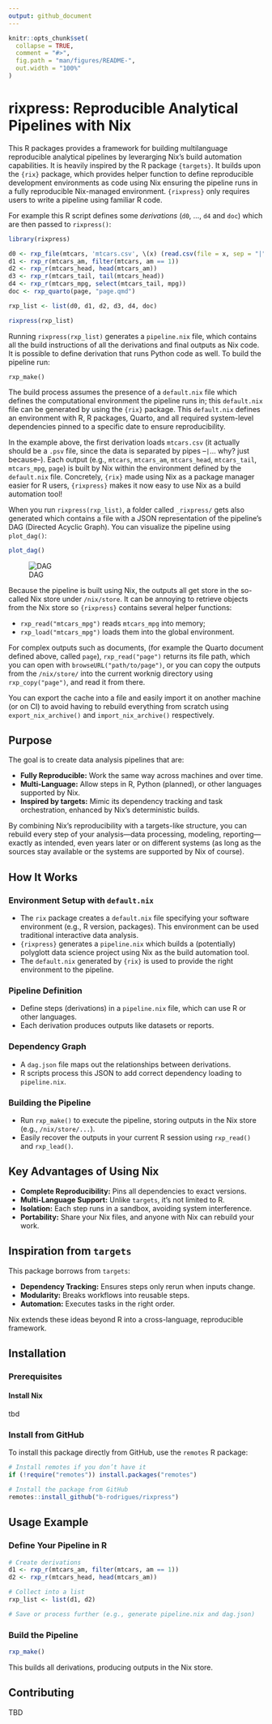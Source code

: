 ```yaml
---
output: github_document
---
```


```r
knitr::opts_chunk$set(
  collapse = TRUE,
  comment = "#>",
  fig.path = "man/figures/README-",
  out.width = "100%"
)
```


# rixpress: Reproducible Analytical Pipelines with Nix

This R packages provides a framework for building multilanguage reproducible
analytical pipelines by leverarging Nix's build automation capabilities. It is
heavily inspired by the R package `{targets}`. It builds upon the `{rix}`
package, which provides helper function to define reproducible development
environments as code using Nix ensuring the pipeline runs in a fully
reproducible Nix-managed environment. `{rixpress}` only requires users to write
a pipeline using familiar R code.

For example this R script defines some *derivations* (`d0`, ..., `d4` and `doc`)
which are then passed to `rixpress()`:

```r
library(rixpress)

d0 <- rxp_file(mtcars, 'mtcars.csv', \(x) (read.csv(file = x, sep = "|")))
d1 <- rxp_r(mtcars_am, filter(mtcars, am == 1))
d2 <- rxp_r(mtcars_head, head(mtcars_am))
d3 <- rxp_r(mtcars_tail, tail(mtcars_head))
d4 <- rxp_r(mtcars_mpg, select(mtcars_tail, mpg))
doc <- rxp_quarto(page, "page.qmd")

rxp_list <- list(d0, d1, d2, d3, d4, doc)

rixpress(rxp_list)
```

Running `rixpress(rxp_list)` generates a `pipeline.nix` file, which contains all
the build instructions of all the derivations and final outputs as Nix code. It
is possible to define derivation that runs Python code as well. To build the
pipeline run:

```
rxp_make()
```

The build process assumes the presence of a `default.nix` file which defines the
computational environment the pipeline runs in; this `default.nix` file can be
generated by using the `{rix}` package. This `default.nix` defines an
environment with R, R packages, Quarto, and all required system-level
dependencies pinned to a specific date to ensure reproducibility.

In the example above, the first derivation loads `mtcars.csv` (it actually
should be a `.psv` file, since the data is separated by pipes --`|`... why? just
because--). Each output (e.g., `mtcars`, `mtcars_am`, `mtcars_head`,
`mtcars_tail`, `mtcars_mpg`, `page`) is built by Nix within the environment
defined by the `default.nix` file. Concretely, `{rix}` made using Nix as a
package manager easier for R users, `{rixpress}` makes it now easy to use Nix as
a build automation tool!

When you run `rixpress(rxp_list)`, a folder called `_rixpress/` gets also generated
which contains a file with a JSON representation of the pipeline’s DAG (Directed Acyclic
Graph). You can visualize the pipeline using `plot_dag()`:

```r
plot_dag()
```

![DAG](dag.png)

Because the pipeline is built using Nix, the outputs all get store in the
so-called Nix store under `/nix/store`. It can be annoying to retrieve objects
from the Nix store so `{rixpress}` contains several helper functions:

- `rxp_read("mtcars_mpg")` reads `mtcars_mpg` into memory;
- `rxp_load("mtcars_mpg")` loads them into the global environment.

For complex outputs such as documents, (for example the Quarto document defined
above, called `page`), `rxp_read("page")` returns its file path, which you can
open with `browseURL("path/to/page")`, or you can copy the outputs from the
`/nix/store/` into the current worknig directory using `rxp_copy("page")`, and
read it from there.

You can export the cache into a file and easily import it on another machine (or
on CI) to avoid having to rebuild everything from scratch using
`export_nix_archive()` and `import_nix_archive()` respectively.

## Purpose

The goal is to create data analysis pipelines that are:

- **Fully Reproducible:** Work the same way across machines and over time.
- **Multi-Language:** Allow steps in R, Python (planned), or other languages supported by Nix.
- **Inspired by targets:** Mimic its dependency tracking and task orchestration, enhanced by Nix’s deterministic builds.

By combining Nix’s reproducibility with a targets-like structure, you can
rebuild every step of your analysis—data processing, modeling, reporting—exactly
as intended, even years later or on different systems (as long as the sources
stay available or the systems are supported by Nix of course).

## How It Works

### Environment Setup with `default.nix`

- The `rix` package creates a `default.nix` file specifying your software
  environment (e.g., R version, packages). This environment can be used
  traditional interactive data analysis.
- `{rixpress}` generates a `pipeline.nix` which builds a (potentially) polyglott
  data science project using Nix as the build automation tool.
- The `default.nix` generated by `{rix}` is used to provide the right environment
  to the pipeline.

### Pipeline Definition
- Define steps (derivations) in a `pipeline.nix` file, which can use R or
  other languages.
- Each derivation produces outputs like datasets or reports.

### Dependency Graph
- A `dag.json` file maps out the relationships between derivations.
- R scripts process this JSON to add correct dependency loading to `pipeline.nix`.

### Building the Pipeline
- Run `rxp_make()` to execute the pipeline, storing outputs in the Nix store
  (e.g., `/nix/store/...`).
- Easily recover the outputs in your current R session using `rxp_read()` and
  `rxp_lead()`.

## Key Advantages of Using Nix

- **Complete Reproducibility:** Pins all dependencies to exact versions.
- **Multi-Language Support:** Unlike `targets`, it’s not limited to R.
- **Isolation:** Each step runs in a sandbox, avoiding system interference.
- **Portability:** Share your Nix files, and anyone with Nix can rebuild your work.

## Inspiration from `targets`

This package borrows from `targets`:

- **Dependency Tracking:** Ensures steps only rerun when inputs change.
- **Modularity:** Breaks workflows into reusable steps.
- **Automation:** Executes tasks in the right order.

Nix extends these ideas beyond R into a cross-language, reproducible framework.

## Installation

### Prerequisites

#### Install Nix
tbd

### Install from GitHub

To install this package directly from GitHub, use the `remotes` R package:

```r
# Install remotes if you don’t have it
if (!require("remotes")) install.packages("remotes")

# Install the package from GitHub
remotes::install_github("b-rodrigues/rixpress")
```

## Usage Example

### Define Your Pipeline in R

```r
# Create derivations
d1 <- rxp_r(mtcars_am, filter(mtcars, am == 1))
d2 <- rxp_r(mtcars_head, head(mtcars_am))

# Collect into a list
rxp_list <- list(d1, d2)

# Save or process further (e.g., generate pipeline.nix and dag.json)
```

### Build the Pipeline

```r
rxp_make()
```

This builds all derivations, producing outputs in the Nix store.

## Contributing

TBD

